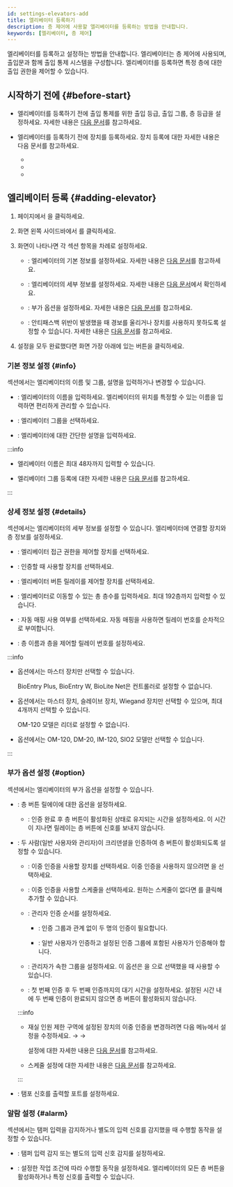 ```yaml
---
id: settings-elevators-add
title: 엘리베이터 등록하기
description: 층 제어에 사용할 엘리베이터를 등록하는 방법을 안내합니다.
keywords: [엘리베이터, 층 제어]
---
```


엘리베이터를 등록하고 설정하는 방법을 안내합니다. 엘리베이터는 층 제어에 사용되며, 출입문과 함께 출입 통제 시스템을 구성합니다. 엘리베이터를 등록하면 특정 층에 대한 출입 권한을 제어할 수 있습니다.

## 시작하기 전에 {#before-start}

* 엘리베이터를 등록하기 전에 출입 통제를 위한 출입 등급, 출입 그룹, 층 등급을 설정하세요. 자세한 내용은 [다음 문서](settings-access-control)를 참고하세요.

* 엘리베이터를 등록하기 전에 장치를 등록하세요. 장치 등록에 대한 자세한 내용은 다음 문서를 참고하세요.

  * <DocLink docId='platform/biostar_x/settings-adding-devices' />

  * <DocLink docId='platform/biostar_x/settings-adding-wiegand' />

  * <DocLink docId='platform/biostar_x/settings-adding-slave-device' />

## 엘리베이터 등록 {#adding-elevator}

1. <Cmd sid='shell.header.launcher' /> 페이지에서 <Cmd sid='shell.header.setting' />을 클릭하세요.

1. 화면 왼쪽 사이드바에서 <Cmd sid='setting.menu.elevator.root' />를 클릭하세요.

1. <Cmd sid='elevator.new.title' product='2' /> 화면이 나타나면 각 섹션 항목을 차례로 설정하세요.

    * <Cmd sid='common.information' product='2' />: 엘리베이터의 기본 정보를 설정하세요. 자세한 내용은 [다음 문서](#info)를 참고하세요.

    * <Cmd sid='common.detail' product='2' />: 엘리베이터의 세부 정보를 설정하세요. 자세한 내용은 [다음 문서](#details)에서 확인하세요.

    * <Cmd sid='common.option' product='2' />: 부가 옵션을 설정하세요. 자세한 내용은 [다음 문서](#option)를 참고하세요.

    * <Cmd sid='door.alarm' product='2' />: 안티패스백 위반이 발생했을 때 경보를 울리거나 장치를 사용하지 못하도록 설정할 수 있습니다. 자세한 내용은 [다음 문서](#alarm)를 참고하세요.

1. 설정을 모두 완료했다면 화면 가장 아래에 있는 <Cmd sid='button.apply' product='2' /> 버튼을 클릭하세요.


### 기본 정보 설정 {#info}

<Cmd sid='common.information' product='2' /> 섹션에서는 엘리베이터의 이름 및 그룹, 설명을 입력하거나 변경할 수 있습니다.

* <Cmd sid='common.name' product='2' />: 엘리베이터의 이름을 입력하세요. 엘리베이터의 위치를 특정할 수 있는 이름을 입력하면 편리하게 관리할 수 있습니다.

* <Cmd sid='common.group' product='2' />: 엘리베이터 그룹을 선택하세요.

* <Cmd sid='common.description' product='2' />: 엘리베이터에 대한 간단한 설명을 입력하세요.

:::info

* 엘리베이터 이름은 최대 48자까지 입력할 수 있습니다.

* 엘리베이터 그룹 등록에 대한 자세한 내용은 [다음 문서](settings-manage-elevators-group)를 참고하세요.

:::


### 상세 정보 설정 {#details}

<Cmd sid='common.detail' product='2' /> 섹션에서는 엘리베이터의 세부 정보를 설정할 수 있습니다. 엘리베이터에 연결할 장치와 층 정보를 설정하세요.

* <Cmd sid='elevator.list.column.controller' product='2' />: 엘리베이터 접근 권한을 제어할 장치를 선택하세요.

* <Cmd sid='elevator.list.column.reader' product='2' />: 인증할 때 사용할 장치를 선택하세요.

* <Cmd sid='elevator.list.column.module' product='2' />: 엘리베이터 버튼 릴레이를 제어할 장치를 선택하세요.

* <Cmd sid='elevator.floor.totalFloor' product='2' />: 엘리베이터로 이동할 수 있는 총 층수를 입력하세요. 최대 192층까지 입력할 수 있습니다.

* <Cmd sid='user.list.csvImport.autoMapping' product='2' />: 자동 매핑 사용 여부를 선택하세요. 자동 매핑을 사용하면 릴레이 번호를 순차적으로 부여합니다.

* <Cmd sid='elevator.floor.setting.title' product='2' />: 층 이름과 층을 제어할 릴레이 번호를 설정하세요.

:::info

* <Cmd sid='elevator.list.column.controller' product='2' /> 옵션에서는 마스터 장치만 선택할 수 있습니다.

  BioEntry Plus, BioEntry W, BioLite Net은 컨트롤러로 설정할 수 없습니다.

* <Cmd sid='elevator.list.column.reader' product='2' /> 옵션에서는 마스터 장치, 슬레이브 장치, Wiegand 장치만 선택할 수 있으며, 최대 4개까지 선택할 수 있습니다.

  OM-120 모델은 리더로 설정할 수 없습니다.

* <Cmd sid='elevator.list.column.module' product='2' /> 옵션에서는 OM-120, DM-20, IM-120, SIO2 모델만 선택할 수 있습니다.

:::


### 부가 옵션 설정 {#option}

<Cmd sid='common.option' product='2' /> 섹션에서는 엘리베이터의 부가 옵션을 설정할 수 있습니다.

* <Cmd sid='elevator.option.relayTime' product='2' />: 층 버튼 릴에이에 대한 옵션을 설정하세요.

  * <Cmd sid='door.openTime' product='2' />: 인증 완료 후 층 버튼이 활성화된 상태로 유지되는 시간을 설정하세요. 이 시간이 지나면 릴레이는 층 버튼에 신호를 보내지 않습니다.

* <Cmd sid='door.dualAuthentication' product='2' />:  두 사람(일반 사용자와 관리자)이 크리덴셜을 인증하여 층 버튼이 활성화되도록 설정할 수 있습니다.

  * <Cmd sid='common.device' product='2' />: 이중 인증을 사용할 장치를 선택하세요. 이중 인증을 사용하지 않으려면 <Cmd sid='common.none' product='2' />을 선택하세요.

  * <Cmd sid='door.schedule' product='2' />: 이중 인증을 사용할 스케줄을 선택하세요. 원하는 스케줄이 없다면 <Cmd sid='button.plusAddSchedule' product='2' />를 클릭해 추가할 수 있습니다.

  * <Cmd sid='door.dualAuthentication.approvalType' product='2' />: 관리자 인증 순서를 설정하세요. 

    * <Cmd sid='door.dualAuthentication.approvalType.none' product='2' />: 인증 그룹과 관계 없이 두 명의 인증이 필요합니다. 
    
    * <Cmd sid='door.dualAuthentication.approvalType.last' product='2' />: 일반 사용자가 인증하고 설정된 인증 그룹에 포함된 사용자가 인증해야 합니다.

  * <Cmd sid='door.approvalGroup' product='2' />: 관리자가 속한 그룹을 설정하세요. 이 옵션은 <Cmd sid='door.dualAuthentication.approvalType' product='2' />을 <Cmd sid='door.dualAuthentication.approvalType.last' product='2' />으로 선택했을 때 사용할 수 있습니다.

  * <Cmd sid='door.authenticationTimeout' product='2' />: 첫 번째 인증 후 두 번째 인증까지의 대기 시간을 설정하세요. 설정된 시간 내에 두 번째 인증이 완료되지 않으면 층 버튼이 활성화되지 않습니다.

  :::info

  * 재실 인원 제한 구역에 설정된 장치의 이중 인증을 변경하려면 다음 메뉴에서 설정을 수정하세요. <Cmd sid='shell.header.setting' /> → <Cmd sid='setting.menu.advancedAc.root' /> → <Cmd sid='zone.occupancy.title' product='2' />

    <Cmd sid='zone.occupancy.title' product='2' /> 설정에 대한 자세한 내용은 [다음 문서](settings-advanced-ac)를 참고하세요.

  * 스케줄 설정에 대한 자세한 내용은 [다음 문서](settings-schedule)를 참고하세요.

  :::

* <Cmd sid='device.info.wiegandTamper' product='2' />: 탬포 신호를 출력할 포트를 설정하세요.


### 알람 설정 {#alarm}

<Cmd sid='door.alarm' product='2' /> 섹션에서는 탬퍼 입력을 감지하거나 별도의 입력 신호를 감지했을 때 수행할 동작을 설정할 수 있습니다.

* <Cmd sid='triggerAction.trigger' product='2' />: 탬퍼 입력 감지 또는 별도의 입력 신호 감지를 설정하세요.

* <Cmd sid='triggerAction.action' product='2' />: 설정한 작업 조건에 따라 수행할 동작을 설정하세요. 엘리베이터의 모든 층 버튼을 활성화하거나 특정 신호를 출력할 수 있습니다.